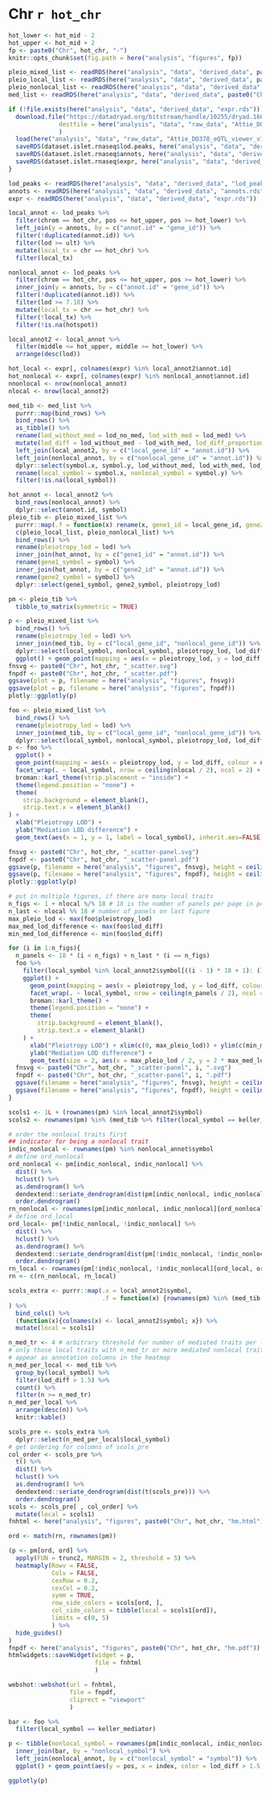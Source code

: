 # Chr `r hot_chr`


```r
hot_lower <- hot_mid - 2
hot_upper <- hot_mid + 2
fp <- paste0("Chr", hot_chr, "-")
knitr::opts_chunk$set(fig.path = here("analysis", "figures", fp))
```


```r
pleio_mixed_list <- readRDS(here("analysis", "data", "derived_data", paste0("Chr", hot_chr, "_pleio.rds")))
pleio_local_list <- readRDS(here("analysis", "data", "derived_data", paste0("Chr", hot_chr, "_pleio_local.rds")))
pleio_nonlocal_list <- readRDS(here("analysis", "data", "derived_data", paste0("Chr", hot_chr, "_pleio_nonlocal.rds")))
med_list <- readRDS(here("analysis", "data", "derived_data", paste0("Chr", hot_chr, "_mediations.rds")))
```




```r
if (!file.exists(here("analysis", "data", "derived_data", "expr.rds"))){
  download.file("https://datadryad.org/bitstream/handle/10255/dryad.166774/Attie_DO378_eQTL_viewer_v1.Rdata?sequence=2",
              destfile = here("analysis", "data", "raw_data", "Attie_DO378_eQTL_viewer_v1.Rdata")
              )
  load(here("analysis", "data", "raw_data", "Attie_DO378_eQTL_viewer_v1.Rdata"))
  saveRDS(dataset.islet.rnaseq$lod.peaks, here("analysis", "data", "derived_data", "lod_peaks.rds"))
  saveRDS(dataset.islet.rnaseq$annots, here("analysis", "data", "derived_data", "annots.rds"))
  saveRDS(dataset.islet.rnaseq$expr, here("analysis", "data", "derived_data", "expr.rds"))
}
```

```r
lod_peaks <- readRDS(here("analysis", "data", "derived_data", "lod_peaks.rds"))
annots <- readRDS(here("analysis", "data", "derived_data", "annots.rds"))
expr <- readRDS(here("analysis", "data", "derived_data", "expr.rds"))
```






```r
local_annot <- lod_peaks %>%
  filter(chrom == hot_chr, pos <= hot_upper, pos >= hot_lower) %>%
  left_join(y = annots, by = c("annot.id" = "gene_id")) %>%
  filter(!duplicated(annot.id)) %>%
  filter(lod >= ult) %>%
  mutate(local_tx = chr == hot_chr) %>%
  filter(local_tx)
```


```r
nonlocal_annot <- lod_peaks %>%
  filter(chrom == hot_chr, pos <= hot_upper, pos >= hot_lower) %>%
  inner_join(y = annots, by = c("annot.id" = "gene_id")) %>%
  filter(!duplicated(annot.id)) %>%
  filter(lod >= 7.18) %>%
  mutate(local_tx = chr == hot_chr) %>%
  filter(!local_tx) %>%
  filter(!is.na(hotspot))
```



```r
local_annot2 <- local_annot %>%
  filter(middle <= hot_upper, middle >= hot_lower) %>% 
  arrange(desc(lod))
```


```r
hot_local <- expr[, colnames(expr) %in% local_annot2$annot.id]
hot_nonlocal <- expr[, colnames(expr) %in% nonlocal_annot$annot.id]
nnonlocal <- nrow(nonlocal_annot)
nlocal <- nrow(local_annot2)
```


```r
med_tib <- med_list %>%
  purrr::map(bind_rows) %>%
  bind_rows() %>%
  as_tibble() %>%
  rename(lod_without_med = lod_no_med, lod_with_med = lod_med) %>%
  mutate(lod_diff = lod_without_med - lod_with_med, lod_diff_proportion = lod_diff / lod_without_med) %>%
  left_join(local_annot2, by = c("local_gene_id" = "annot.id")) %>%
  left_join(nonlocal_annot, by = c("nonlocal_gene_id" = "annot.id")) %>%
  dplyr::select(symbol.x, symbol.y, lod_without_med, lod_with_med, lod_diff, lod_diff_proportion, local_gene_id, nonlocal_gene_id) %>%
  rename(local_symbol = symbol.x, nonlocal_symbol = symbol.y) %>%
  filter(!is.na(local_symbol))
```


```r
hot_annot <- local_annot2 %>%
  bind_rows(nonlocal_annot) %>%
  dplyr::select(annot.id, symbol)
pleio_tib <- pleio_mixed_list %>%
  purrr::map(.f = function(x) rename(x, gene1_id = local_gene_id, gene2_id = nonlocal_gene_id)) %>%
  c(pleio_local_list, pleio_nonlocal_list) %>%
  bind_rows() %>%
  rename(pleiotropy_lod = lod) %>%
  inner_join(hot_annot, by = c("gene1_id" = "annot.id")) %>%
  rename(gene1_symbol = symbol) %>%
  inner_join(hot_annot, by = c("gene2_id" = "annot.id")) %>%
  rename(gene2_symbol = symbol) %>%
  dplyr::select(gene1_symbol, gene2_symbol, pleiotropy_lod)
```


```r
pm <- pleio_tib %>%
  tibble_to_matrix(symmetric = TRUE)
```


```r
p <- pleio_mixed_list %>%
  bind_rows() %>%
  rename(pleiotropy_lod = lod) %>%
  inner_join(med_tib, by = c("local_gene_id", "nonlocal_gene_id")) %>%
  dplyr::select(local_symbol, nonlocal_symbol, pleiotropy_lod, lod_diff, lod_diff_proportion, lod_without_med, lod_with_med, filename, nonlocal_gene_id, local_gene_id) %>%
  ggplot() + geom_point(mapping = aes(x = pleiotropy_lod, y = lod_diff, colour = local_symbol == keller_mediator, nonlocal = nonlocal_symbol, local = local_symbol), size = 0.05) + theme(legend.position = "none") + xlab("Pleiotropy LOD") + ylab("Mediation LOD difference")
fnsvg <- paste0("Chr", hot_chr, "_scatter.svg")
fnpdf <- paste0("Chr", hot_chr, "_scatter.pdf")
ggsave(plot = p, filename = here("analysis", "figures", fnsvg))
ggsave(plot = p, filename = here("analysis", "figures", fnpdf))
plotly::ggplotly(p)
```






```r
foo <- pleio_mixed_list %>%
  bind_rows() %>%
  rename(pleiotropy_lod = lod) %>%
  inner_join(med_tib, by = c("local_gene_id", "nonlocal_gene_id")) %>%
  dplyr::select(local_symbol, nonlocal_symbol, pleiotropy_lod, lod_diff, lod_diff_proportion, lod_without_med, lod_with_med, filename, nonlocal_gene_id, local_gene_id)
p <- foo %>%
  ggplot() +
  geom_point(mapping = aes(x = pleiotropy_lod, y = lod_diff, colour = nonlocal_symbol), size = 0.1) +
  facet_wrap(. ~ local_symbol, nrow = ceiling(nlocal / 2), ncol = 2) +
  broman::karl_theme(strip.placement = "inside") +
  theme(legend.position = "none") +
  theme(
    strip.background = element_blank(),
    strip.text.x = element_blank()
) +
  xlab("Pleiotropy LOD") +
  ylab("Mediation LOD difference") +
  geom_text(aes(x = 1, y = 1, label = local_symbol), inherit.aes=FALSE)

fnsvg <- paste0("Chr", hot_chr, "_scatter-panel.svg")
fnpdf <- paste0("Chr", hot_chr, "_scatter-panel.pdf")
ggsave(p, filename = here("analysis", "figures", fnsvg), height = ceiling(nlocal / 2))
ggsave(p, filename = here("analysis", "figures", fnpdf), height = ceiling(nlocal / 2))
plotly::ggplotly(p)
```

```r
# put in multiple figures, if there are many local traits
n_figs <- 1 + nlocal %/% 18 # 18 is the number of panels per page in pdf
n_last <- nlocal %% 18 # number of panels on last figure
max_pleio_lod <- max(foo$pleiotropy_lod)
max_med_lod_difference <- max(foo$lod_diff)
min_med_lod_difference <- min(foo$lod_diff)

for (i in 1:n_figs){
  n_panels <- 18 * (i < n_figs) + n_last * (i == n_figs)
  foo %>%
    filter(local_symbol %in% local_annot2$symbol[((i - 1) * 18 + 1): (18 * i)]) %>%
    ggplot() +
      geom_point(mapping = aes(x = pleiotropy_lod, y = lod_diff, colour = nonlocal_symbol), size = 0.1) +
      facet_wrap(. ~ local_symbol, nrow = ceiling(n_panels / 2), ncol = 2) +
      broman::karl_theme() +
      theme(legend.position = "none") +
      theme(
        strip.background = element_blank(),
        strip.text.x = element_blank()
    ) +
      xlab("Pleiotropy LOD") + xlim(c(0, max_pleio_lod)) + ylim(c(min_med_lod_difference, max_med_lod_difference)) +
      ylab("Mediation LOD difference") +
      geom_text(size = 2, aes(x = max_pleio_lod / 2, y = 2 * max_med_lod_difference / 3, label = local_symbol), inherit.aes=FALSE)
  fnsvg <- paste0("Chr", hot_chr, "_scatter-panel", i, ".svg")
  fnpdf <- paste0("Chr", hot_chr, "_scatter-panel", i, ".pdf")
  ggsave(filename = here("analysis", "figures", fnsvg), height = ceiling(n_panels / 2))
  ggsave(filename = here("analysis", "figures", fnpdf), height = ceiling(n_panels / 2))
}
```




```r
scols1 <- 1L + (rownames(pm) %in% local_annot2$symbol)
scols2 <- rownames(pm) %in% (med_tib %>% filter(local_symbol == keller_mediator, lod_diff > 1.5))$nonlocal_symbol
```


```r
# order the nonlocal traits first
## indicator for being a nonlocal trait
indic_nonlocal <- rownames(pm) %in% nonlocal_annot$symbol
# define ord_nonlocal
ord_nonlocal <- pm[indic_nonlocal, indic_nonlocal] %>%
  dist() %>%
  hclust() %>%
  as.dendrogram() %>%
  dendextend::seriate_dendrogram(dist(pm[indic_nonlocal, indic_nonlocal])) %>%
  order.dendrogram()
rn_nonlocal <- rownames(pm[indic_nonlocal, indic_nonlocal][ord_nonlocal, ord_nonlocal])
# define ord_local
ord_local<- pm[!indic_nonlocal, !indic_nonlocal] %>%
  dist() %>%
  hclust() %>%
  as.dendrogram() %>%
  dendextend::seriate_dendrogram(dist(pm[!indic_nonlocal, !indic_nonlocal])) %>%
  order.dendrogram()
rn_local <- rownames(pm[!indic_nonlocal, !indic_nonlocal][ord_local, ord_local])
rn <- c(rn_nonlocal, rn_local)
```


```r
scols_extra <- purrr::map(.x = local_annot2$symbol,
                          .f = function(x) {rownames(pm) %in% (med_tib %>% filter(local_symbol == x, lod_diff > 1.5))$nonlocal_symbol}
) %>%
  bind_cols() %>%
  (function(x){colnames(x) <- local_annot2$symbol; x}) %>%
  mutate(local = scols1)
```


```r
n_med_tr <- 4 # arbitrary threshold for number of mediated traits per local
# only those local traits with n_med_tr or more mediated nonlocal traits 
# appear as annotation columns in the heatmap
n_med_per_local <- med_tib %>%
  group_by(local_symbol) %>%
  filter(lod_diff > 1.5) %>%
  count() %>%
  filter(n >= n_med_tr)
n_med_per_local %>%
  arrange(desc(n)) %>%
  knitr::kable()

scols_pre <- scols_extra %>%
  dplyr::select(n_med_per_local$local_symbol)
# get ordering for columns of scols_pre
col_order <- scols_pre %>%
  t() %>%
  dist() %>%
  hclust() %>%
  as.dendrogram() %>%
  dendextend::seriate_dendrogram(dist(t(scols_pre))) %>%
  order.dendrogram()
scols <- scols_pre[ , col_order] %>%
  mutate(local = scols1)
fnhtml <- here("analysis", "figures", paste0("Chr", hot_chr, "hm.html"))
```



```r
ord <- match(rn, rownames(pm))

(p <- pm[ord, ord] %>%
  apply(FUN = trunc2, MARGIN = 2, threshold = 5) %>%
  heatmaply(Rowv = FALSE,
            Colv = FALSE,
            cexRow = 0.2,
            cexCol = 0.2,
            symm = TRUE,
            row_side_colors = scols[ord, ],
            col_side_colors = tibble(local = scols1[ord]),
            limits = c(0, 5)
            ) %>%
  hide_guides()
)
fnpdf <- here("analysis", "figures", paste0("Chr", hot_chr, "hm.pdf"))
htmlwidgets::saveWidget(widget = p, 
                        file = fnhtml
                        )
```

```r
webshot::webshot(url = fnhtml,
                 file = fnpdf,
                 cliprect = "viewport"
                 )
```




```r
bar <- foo %>%
  filter(local_symbol == keller_mediator)

p <- tibble(nonlocal_symbol = rownames(pm[indic_nonlocal, indic_nonlocal])[ord_nonlocal], index = 1:length(nonlocal_symbol)) %>%
  inner_join(bar, by = "nonlocal_symbol") %>% 
  left_join(nonlocal_annot, by = c("nonlocal_symbol" = "symbol")) %>%
  ggplot() + geom_point(aes(y = pos, x = index, color = lod_diff > 1.5, nonlocal = nonlocal_symbol, lod_diff = lod_diff)) 

ggplotly(p)
```

